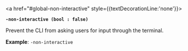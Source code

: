 <a id="global-non-interactive" />

<a href="#global-non-interactive" style={{textDecorationLine:'none'}}>

**`-non-interactive (bool : false)`**

</a>

Prevent the CLI from asking users for input through the terminal.

**Example**: `-non-interactive`

